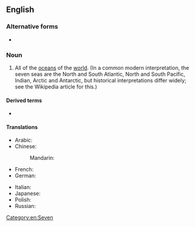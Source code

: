 ==English==
{{wp}}

===Alternative forms===
* {{l|en|Seven Seas}}

===Noun===
{{en-noun|head=[[seven]] [[sea|seas]]|-}}

# {{lb|en|poetic}} All of the [[ocean]]s of the [[world]]. (In a common modern interpretation, the seven seas are the North and South Atlantic, North and South Pacific, Indian, Arctic and Antarctic, but historical interpretations differ widely; see the Wikipedia article for this.)

====Derived terms====
* {{l|en|Edinburgh of the Seven Seas}}

====Translations====
{{trans-top|all of the Earths oceans}}
* Arabic: {{t|ar|اَلْبِحَار اَلسَّبْعَة}}
* Chinese:
*: Mandarin: {{t|cmn|七海|tr=qīhǎi|sc=Hani}}
* French: {{t+|fr|sept mers|f-p}}
* German: {{t|de|sieben Meere}}
{{trans-mid}}
* Italian: {{t|it|sette mari|f}}
* Japanese: {{t+|ja|七つの海|tr=ななつのうみ, nanatsu no umi|sc=Jpan}}
* Polish: {{t|pl|siedem mórz}}
* Russian: {{t|ru|семь море́й}}
{{trans-bottom}}

[[Category:en:Seven]]